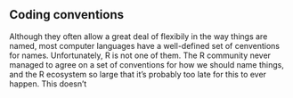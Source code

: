 # 

## Coding conventions

Although they often allow a great deal of flexibily in the way things are named, most computer languages have a well-defined set of cenventions for names. Unfortunately, R is not one of them. The R community never managed to agree on a set of conventions for how we should name things, and the R ecosystem so large that it's probably too late for this to ever happen. This doesn't  